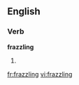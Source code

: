 ==English==

===Verb===
'''frazzling'''

# {{present participle of|[[frazzle]]}}

[[fr:frazzling]]
[[vi:frazzling]]